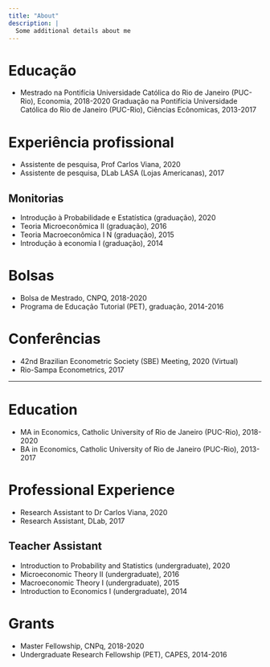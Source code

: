 ```yaml
---
title: "About"
description: |
  Some additional details about me
---
```


# Educação

* Mestrado na Pontifícia Universidade Católica do Rio de Janeiro (PUC-Rio), Economia, 2018-2020
 Graduação na Pontifícia Universidade Católica do Rio de Janeiro (PUC-Rio), Ciências Ecônomicas, 2013-2017

# Experiência profissional

* Assistente de pesquisa, Prof Carlos Viana, 2020
* Assistente de pesquisa, DLab LASA (Lojas Americanas), 2017


## Monitorias

* Introdução à Probabilidade e Estatística (graduação), 2020
* Teoria Microeconômica II (graduação), 2016
* Teoria Macroeconômica I N (graduação), 2015
* Introdução à economia I (graduação), 2014

# Bolsas

* Bolsa de Mestrado, CNPQ, 2018-2020
* Programa de Educação Tutorial (PET), graduação, 2014-2016

# Conferências

* 42nd Brazilian Econometric Society (SBE) Meeting, 2020 (Virtual)
* Rio-Sampa Econometrics, 2017

---

# Education 

* MA in Economics, Catholic University of Rio de Janeiro (PUC-Rio), 2018-2020
* BA in Economics, Catholic University of Rio de Janeiro (PUC-Rio), 2013-2017

# Professional Experience

* Research Assistant to Dr Carlos Viana, 2020
* Research Assistant, DLab, 2017 

## Teacher Assistant

* Introduction to Probability and Statistics (undergraduate), 2020
* Microeconomic Theory II (undergraduate), 2016
* Macroeconomic Theory I (undergraduate), 2015
* Introduction to Economics I (undergraduate), 2014

# Grants

* Master Fellowship, CNPq, 2018-2020
* Undergraduate Research Fellowship (PET), CAPES, 2014-2016
